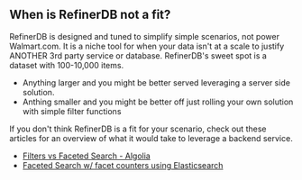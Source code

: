 <h2 id="not-a-fit">When is RefinerDB not a fit?</h2>
RefinerDB is designed and tuned to simplify simple scenarios, not power Walmart.com. It is
a niche tool for when your data isn't at a scale to justify ANOTHER 3rd party service or database.
RefinerDB's sweet spot is a dataset with 100-10,000 items.

- Anything larger and you might be better served leveraging a server side solution.
- Anthing smaller and you might be better off just rolling your own solution with simple filter functions

If you don't think RefinerDB is a fit for your scenario, check out these
articles for an overview of what it would take to leverage a backend service.

- [Filters vs Faceted Search - Algolia](https://www.algolia.com/blog/ux/filters-vs-facets-in-site-search)
- [Faceted Search w/ facet counters using Elasticsearch](https://madewithlove.com/blog/software-engineering/faceted-search-using-elasticsearch/)
